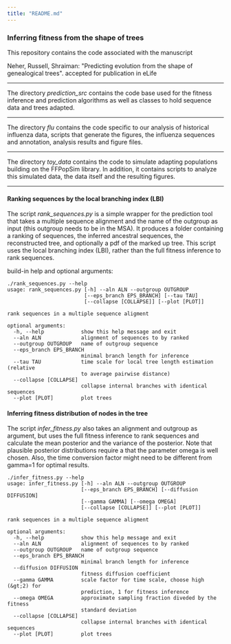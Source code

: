 ```yaml
---
title: "README.md"
---
```


### Inferring fitness from the shape of trees 

This repository contains the code associated with the manuscript

Neher, Russell, Shraiman: "Predicting evolution from the shape of genealogical trees". accepted for publication in eLife

---

The directory *prediction_src* contains the code base used for the fitness inference and prediction algorithms as well as classes to hold sequence data and trees adapted.

---

The directory *flu* contains the code specific to our analysis of historical influenza data, scripts that generate the figures, the influenza sequences and annotation, analysis results and figure files.

---

The directory *toy_data* contains the code to simulate adapting populations building on the FFPopSim library. In addition, it contains scripts to analyze this simulated data, the data itself and the resulting figures.

---

#### Ranking sequences by the local branching index (LBI)

The script *rank_sequences.py* is a simple wrapper for the prediction tool that takes a multiple sequence alignment and the name of the outgroup as input (this outgroup needs to be in the MSA). It produces a folder containing a ranking of sequences, the inferred ancestral sequences, the reconstructed tree, and optionally a pdf of the marked up tree. This script uses the local branching index (LBI), rather than the full fitness inference to rank sequences.  

build-in help and optional arguments:

    ./rank_sequences.py --help
    usage: rank_sequences.py [-h] --aln ALN --outgroup OUTGROUP
                             [--eps_branch EPS_BRANCH] [--tau TAU]
                             [--collapse [COLLAPSE]] [--plot [PLOT]]
    
    rank sequences in a multiple sequence aligment
    
    optional arguments:
      -h, --help            show this help message and exit
      --aln ALN             alignment of sequences to by ranked
      --outgroup OUTGROUP   name of outgroup sequence
      --eps_branch EPS_BRANCH
                            minimal branch length for inference
      --tau TAU             time scale for local tree length estimation (relative
                            to average pairwise distance)
      --collapse [COLLAPSE]
                            collapse internal branches with identical sequences
      --plot [PLOT]         plot trees
    
#### Inferring fitness distribution of nodes in the tree

The script *infer_fitness.py* also takes an alignment and outgroup as argument, but uses the full fitness inference to rank sequences and calculate the mean posterior and the variance of the posterior. Note that plausible posterior distributions require a that the parameter omega is well chosen. Also, the time conversion factor might need to be different from gamma=1 for optimal results.

    ./infer_fitness.py --help
    usage: infer_fitness.py [-h] --aln ALN --outgroup OUTGROUP
                            [--eps_branch EPS_BRANCH] [--diffusion DIFFUSION]
                            [--gamma GAMMA] [--omega OMEGA]
                            [--collapse [COLLAPSE]] [--plot [PLOT]]
    
    rank sequences in a multiple sequence aligment
    
    optional arguments:
      -h, --help            show this help message and exit
      --aln ALN             alignment of sequences to by ranked
      --outgroup OUTGROUP   name of outgroup sequence
      --eps_branch EPS_BRANCH
                            minimal branch length for inference
      --diffusion DIFFUSION
                            fitness diffusion coefficient
      --gamma GAMMA         scale factor for time scale, choose high (&gt;2) for
                            prediction, 1 for fitness inference
      --omega OMEGA         approximate sampling fraction diveded by the fitness
                            standard deviation
      --collapse [COLLAPSE]
                            collapse internal branches with identical sequences
      --plot [PLOT]         plot trees
    




